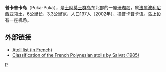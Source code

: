 '''普卡普卡岛'''（Puka-Puka），是[[土阿莫土群岛|土阿莫土群岛]]东北部的一座[[珊瑚岛|珊瑚岛]]，属[[法属波利尼西亚|法属波利尼西亚]]领土，6公里长，3.3公里宽，人口197人（2002年），操[[普卡普卡语_(土阿莫土群岛)|普卡普卡语]]。岛上设有一座机场。

==外部链接==
*[https://web.archive.org/web/20070228115907/http://www.pacific-image.pf/pages/boutic/dboutic_cdrom_sp132.html Atoll list (in French)]
*[https://web.archive.org/web/20130926093601/http://www.com.univ-mrs.fr/IRD/atollpol/irdpoly/uksalv85.htm Classification of the French Polynesian atolls by Salvat (1985)]

{{coord|14|49|S|138|49|W|region:PF_type:isle|display=title}}

[[Category:土阿莫土群岛岛屿|P]]